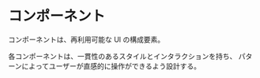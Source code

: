 
<Meta title="CarTaGraph" />

# コンポーネント

コンポーネントは、再利用可能な UI の構成要素。

各コンポーネントは、一貫性のあるスタイルとインタラクションを持ち、
パターンによってユーザーが直感的に操作ができるよう設計する。
